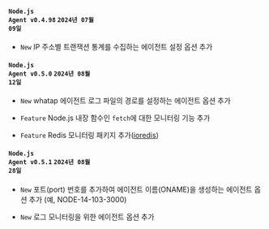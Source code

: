 #### <code class='changelog-service'>Node.js Agent v0.4.98</code> <code class='changelog-date'>2024년 07월 09일</code>

- <code class="New">New</code> IP 주소별 트랜잭션 통계를 수집하는 에이전트 설정 옵션 추가

#### <code class='changelog-service'>Node.js Agent v0.5.0</code> <code class='changelog-date'>2024년 08월 12일</code>

- <code class="New">New</code> whatap 에이전트 로그 파일의 경로를 설정하는 에이전트 옵션 추가

- <code class="Feature" type="1">Feature</code> Node.js 내장 함수인 <code>fetch</code>에 대한 모니터링 기능 추가

- <code class="Feature" type="1">Feature</code> Redis 모니터링 패키지 추가(<a href="https://www.npmjs.com/package/ioredis" target="_blank" rel="noopener noreferrer">ioredis</a>)

#### <code class='changelog-service'>Node.js Agent v0.5.1</code> <code class='changelog-date'>2024년 08월 28일</code>

- <code class="New" type="1">New</code> 포트(port) 번호를 추가하여 에이전트 이름(ONAME)을 생성하는 에이전트 옵션 추가 (예, NODE-14-103-3000)

- <code class="New" type="1">New</code> 로그 모니터링을 위한 에이전트 옵션 추가

